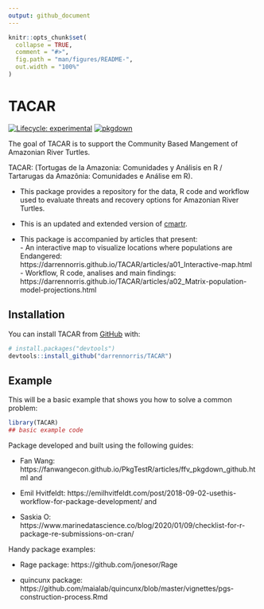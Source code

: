 ```yaml
---
output: github_document
---
```


<!-- README.md is generated from README.Rmd. Please edit that file -->

```r
knitr::opts_chunk$set(
  collapse = TRUE,
  comment = "#>",
  fig.path = "man/figures/README-",
  out.width = "100%"
)
```

# TACAR

<!-- badges: start -->
[![Lifecycle: experimental](https://img.shields.io/badge/lifecycle-experimental-orange.svg)](https://lifecycle.r-lib.org/articles/stages.html#experimental)
[![pkgdown](https://github.com/darrennorris/TACAR/actions/workflows/pkgdown.yaml/badge.svg)](https://github.com/darrennorris/TACAR/actions/workflows/pkgdown.yaml)
<!-- badges: end -->

The goal of TACAR is to support the Community Based Mangement of Amazonian River Turtles. 

TACAR: (Tortugas de la Amazonia: Comunidades y Análisis en R / Tartarugas da Amazônia: Comunidades e Análise em R).

 - This package provides a repository for the data, R code and workflow used to 
evaluate threats and recovery options for Amazonian River Turtles.

 - This is an updated and extended version of [cmartr](https://github.com/darrennorris/cmartr).

 - This package is accompanied by articles that present:    
       - An interactive map to visualize locations where populations are Endangered: https://darrennorris.github.io/TACAR/articles/a01_Interactive-map.html  
       - Workflow, R code, analises and main findings: https://darrennorris.github.io/TACAR/articles/a02_Matrix-population-model-projections.html


## Installation

You can install TACAR from [GitHub](https://github.com/) with:

``` r
# install.packages("devtools")
devtools::install_github("darrennorris/TACAR")
```

## Example

This will be a basic example that shows you how to solve a common problem:

```r
library(TACAR)
## basic example code 
```

Package developed and built using the following guides:

 * Fan Wang: https://fanwangecon.github.io/PkgTestR/articles/ffv_pkgdown_github.html
and

 * Emil Hvitfeldt: https://emilhvitfeldt.com/post/2018-09-02-usethis-workflow-for-package-development/
and

 * Saskia O: https://www.marinedatascience.co/blog/2020/01/09/checklist-for-r-package-re-submissions-on-cran/

Handy package examples:

 * Rage package: https://github.com/jonesor/Rage
 
 * quincunx package: https://github.com/maialab/quincunx/blob/master/vignettes/pgs-construction-process.Rmd
